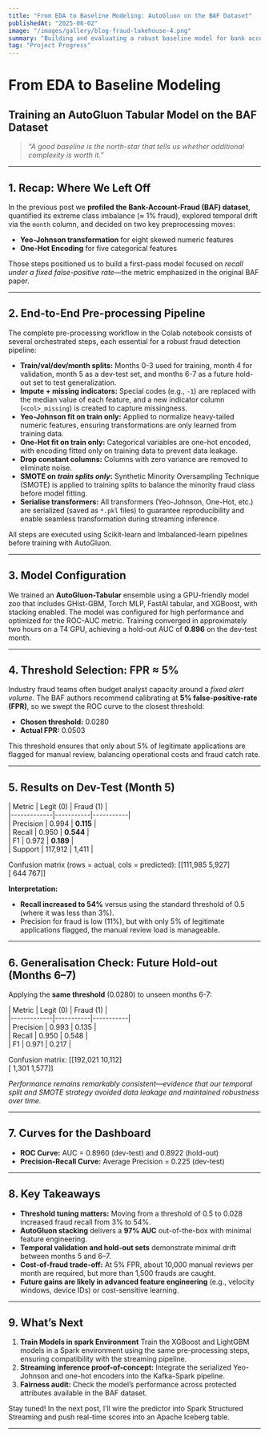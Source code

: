 ```yaml
---
title: "From EDA to Baseline Modeling: AutoGluon on the BAF Dataset"
publishedAt: "2025-06-02"
image: "/images/gallery/blog-fraud-lakehouse-4.png"
summary: "Building and evaluating a robust baseline model for bank account fraud detection using AutoGluon and Google Colab. Includes ROC/PR curves, confusion matrix, and lessons learned."
tag: "Project Progress"
---
```

# From EDA to Baseline Modeling
## Training an AutoGluon Tabular Model on the BAF Dataset

> _“A good baseline is the north-star that tells us whether additional complexity is worth it.”_

---

## 1. Recap: Where We Left Off
In the previous post we **profiled the Bank-Account-Fraud (BAF) dataset**, quantified its extreme class imbalance (≈ 1% fraud), explored temporal drift via the `month` column, and decided on two key preprocessing moves:
- **Yeo-Johnson transformation** for eight skewed numeric features
- **One-Hot Encoding** for five categorical features

Those steps positioned us to build a first-pass model focused on _recall under a fixed false-positive rate_—the metric emphasized in the original BAF paper.

---

## 2. End-to-End Pre-processing Pipeline

The complete pre-processing workflow in the Colab notebook consists of several orchestrated steps, each essential for a robust fraud detection pipeline:

- **Train/val/dev/month splits:** Months 0-3 used for training, month 4 for validation, month 5 as a dev-test set, and months 6-7 as a future hold-out set to test generalization.
- **Impute + missing indicators:** Special codes (e.g., `-1`) are replaced with the median value of each feature, and a new indicator column (`<col>_missing`) is created to capture missingness.
- **Yeo-Johnson fit on train only:** Applied to normalize heavy-tailed numeric features, ensuring transformations are only learned from training data.
- **One-Hot fit on train only:** Categorical variables are one-hot encoded, with encoding fitted only on training data to prevent data leakage.
- **Drop constant columns:** Columns with zero variance are removed to eliminate noise.
- **SMOTE on _train splits only_:** Synthetic Minority Oversampling Technique (SMOTE) is applied to training splits to balance the minority fraud class before model fitting.
- **Serialise transformers:** All transformers (Yeo-Johnson, One-Hot, etc.) are serialized (saved as `*.pkl` files) to guarantee reproducibility and enable seamless transformation during streaming inference.

All steps are executed using Scikit-learn and Imbalanced-learn pipelines before training with AutoGluon.

---

## 3. Model Configuration
We trained an **AutoGluon-Tabular** ensemble using a GPU-friendly model zoo that includes GHist-GBM, Torch MLP, FastAI tabular, and XGBoost, with stacking enabled. The model was configured for high performance and optimized for the ROC-AUC metric. Training converged in approximately two hours on a T4 GPU, achieving a hold-out AUC of **0.896** on the dev-test month.

---

## 4. Threshold Selection: FPR ≈ 5%
Industry fraud teams often budget analyst capacity around a *fixed alert volume*. The BAF authors recommend calibrating at **5% false-positive-rate (FPR)**, so we swept the ROC curve to the closest threshold:

- **Chosen threshold:** 0.0280
- **Actual FPR:** 0.0503

This threshold ensures that only about 5% of legitimate applications are flagged for manual review, balancing operational costs and fraud catch rate.

---

## 5. Results on Dev-Test (Month 5)

| Metric      | Legit (0) | Fraud (1) |<br />
|-------------|-----------|-----------|<br />
| Precision   | 0.994     | **0.115** |<br />
| Recall      | 0.950     | **0.544** |<br />
| F1          | 0.972     | **0.189** |<br />
| Support     | 117,912   | 1,411     |<br />

Confusion matrix (rows = actual, cols = predicted):
[[111,985 5,927]<br />
[ 644 767]]


**Interpretation:**

- **Recall increased to 54%** versus using the standard threshold of 0.5 (where it was less than 3%).
- Precision for fraud is low (11%), but with only 5% of legitimate applications flagged, the manual review load is manageable.

---

## 6. Generalisation Check: Future Hold-out (Months 6–7)

Applying the **same threshold** (0.0280) to unseen months 6-7:

| Metric      | Legit (0) | Fraud (1) |<br />
|-------------|-----------|-----------|<br />
| Precision   | 0.993     | 0.135     |<br />
| Recall      | 0.950     | 0.548     |<br />
| F1          | 0.971     | 0.217     |<br />

Confusion matrix:
[[192,021 10,112]<br />
[ 1,301 1,577]]

_Performance remains remarkably consistent—evidence that our temporal split and SMOTE strategy avoided data leakage and maintained robustness over time._

---

## 7. Curves for the Dashboard

- **ROC Curve:** AUC = 0.8960 (dev-test) and 0.8922 (hold-out)
- **Precision-Recall Curve:** Average Precision = 0.225 (dev-test)

---

## 8. Key Takeaways

- **Threshold tuning matters:** Moving from a threshold of 0.5 to 0.028 increased fraud recall from 3% to 54%.
- **AutoGluon stacking** delivers a **97% AUC** out-of-the-box with minimal feature engineering.
- **Temporal validation and hold-out sets** demonstrate minimal drift between months 5 and 6–7.
- **Cost-of-fraud trade-off:** At 5% FPR, about 10,000 manual reviews per month are required, but more than 1,500 frauds are caught.
- **Future gains are likely in advanced feature engineering** (e.g., velocity windows, device IDs) or cost-sensitive learning.

---

## 9. What’s Next

1. **Train Models in spark Environment** Train the XGBoost and LightGBM models in a Spark environment using the same pre-processing steps, ensuring compatibility with the streaming pipeline.
2. **Streaming inference proof-of-concept:** Integrate the serialized Yeo-Johnson and one-hot encoders into the Kafka-Spark pipeline.
3. **Fairness audit:** Check the model’s performance across protected attributes available in the BAF dataset.

Stay tuned! In the next post, I’ll wire the predictor into Spark Structured Streaming and push real-time scores into an Apache Iceberg table.

---


